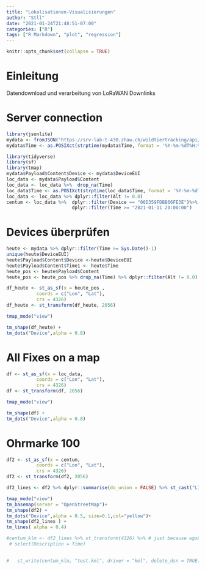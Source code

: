 ```yaml
---
title: "Lokalisationen-Visualisierungen"
author: "Stll"
date: "2021-01-24T21:48:51-07:00"
categories: ["R"]
tags: ["R Markdown", "plot", "regression"]
---
```


```r
knitr::opts_chunk$set(collapse = TRUE)
```

# Einleitung     
Datendownload und verarbeitung von LoRaWAN Downlinks

# Server connection
```r
library(jsonlite)
mydata <- fromJSON("https://srv-lab-t-430.zhaw.ch/wildtiertracking/api/parsed-data/json")
mydata$Time <- as.POSIXct(strptime(mydata$Time, format = '%Y-%m-%dT%H:%M:%S'), format = '%Y-%m-%dT%H:%M:%S')
```
   

```r
library(tidyverse)
library(sf)
library(tmap)
mydata$Payload$Content$Device <- mydata$DeviceEUI
loc_data <- mydata$Payload$Content
loc_data <- loc_data %>%  drop_na(Time) 
loc_data$Time <- as.POSIXct(strptime(loc_data$Time, format = '%Y-%m-%dT%H:%M:%S'), format = '%Y-%m-%dT%H:%M:%S')
loc_data <- loc_data %>% dplyr::filter(Alt != 0.0)
centum <- loc_data %>%  dplyr::filter(Device == "00D359FDBB66FE3E")%>% 
                        dplyr::filter(Time >= "2021-01-11 20:00:00")
```
# Devices überprüfen
```r
heute <- mydata %>% dplyr::filter(Time >= Sys.Date()-1)
unique(heute$DeviceEUI)
heute$Payload$Content$Device <-heute$DeviceEUI
heute$Payload$Content$Time1 <- heute$Time
heute_pos <- heute$Payload$Content
heute_pos <- heute_pos %>% drop_na(Time) %>% dplyr::filter(Alt != 0.0) %>% dplyr::select(21,22,23,24,26)

df_heute <- st_as_sf(x = heute_pos ,                         
           coords = c("Lon", "Lat"),
           crs = 4326)
df_heute <- st_transform(df_heute, 2056)

tmap_mode("view")

tm_shape(df_heute) +
tm_dots("Device",alpha = 0.8)
```
    


# All Fixes on a map

```r
df <- st_as_sf(x = loc_data,                         
           coords = c("Lon", "Lat"),
           crs = 4326)
df <- st_transform(df, 2056)

tmap_mode("view")

tm_shape(df) +
tm_dots("Device",alpha = 0.8)
```

# Ohrmarke 100
```r
df2 <- st_as_sf(x = centum,                         
           coords = c("Lon", "Lat"),
           crs = 4326)
df2 <- st_transform(df2, 2056)

df2_lines <- df2 %>% dplyr::summarise(do_union = FALSE) %>% st_cast("LINESTRING")

tmap_mode("view")
tm_basemap(server = "OpenStreetMap")+
tm_shape(df2) +
tm_dots("Device",alpha = 0.5, size=0.1,col="yellow")+
tm_shape(df2_lines ) +
tm_lines( alpha = 0.4)   

#centum_klm <- df2_lines %>% st_transform(4326) %>% # just because wgs84...
 # select(Description = Time)

  
#   st_write(centum_klm, "test.kml", driver = "kml", delete_dsn = TRUE)

```

